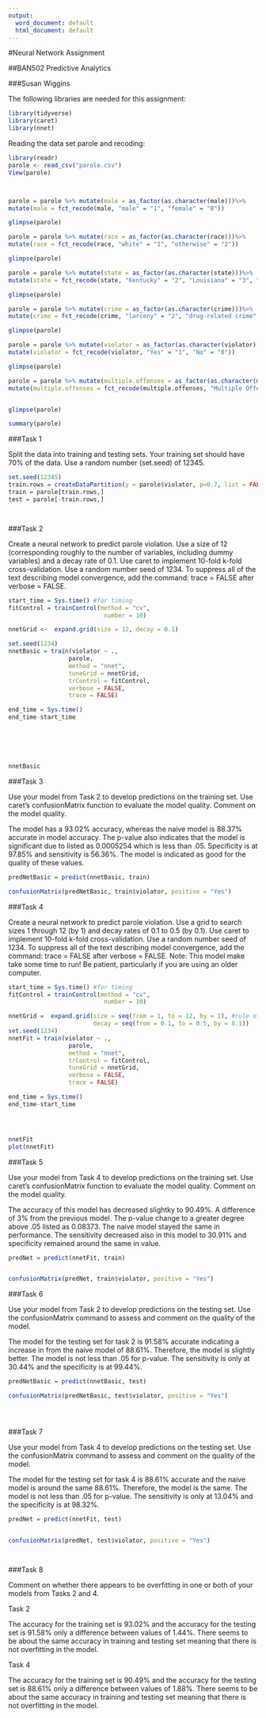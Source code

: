 ---
output:
  word_document: default
  html_document: default
---
#Neural Network Assignment

##BAN502 Predictive Analytics

###Susan Wiggins


The following libraries are needed for this assignment:

```{r}

library(tidyverse)
library(caret)
library(nnet)

```

Reading the data set parole and recoding:

```{r}

library(readr)
parole <- read_csv("parole.csv")
View(parole)




```

```{r}

parole = parole %>% mutate(male = as_factor(as.character(male)))%>% 
mutate(male = fct_recode(male, "male" = "1", "female" = "0"))

glimpse(parole)

parole = parole %>% mutate(race = as_factor(as.character(race)))%>% 
mutate(race = fct_recode(race, "white" = "1", "otherwise" = "2"))

glimpse(parole)

parole = parole %>% mutate(state = as_factor(as.character(state)))%>% 
mutate(state = fct_recode(state, "Kentucky" = "2", "Louisiana" = "3", "Virginia" = "4", "other state" = "1"))

glimpse(parole)

parole = parole %>% mutate(crime = as_factor(as.character(crime)))%>% 
mutate(crime = fct_recode(crime, "larceny" = "2", "drug-related crime" = "3", "driving-related crime" = "4", "other crime" = "1"))

glimpse(parole)

parole = parole %>% mutate(violator = as_factor(as.character(violator)))%>% 
mutate(violator = fct_recode(violator, "Yes" = "1", "No" = "0"))

glimpse(parole)

parole = parole %>% mutate(multiple.offenses = as_factor(as.character(multiple.offenses)))%>% 
mutate(multiple.offenses = fct_recode(multiple.offenses, "Multiple Offenses" = "1", "Otherwise" = "0"))


glimpse(parole)

summary(parole)

```


###Task 1

Split the data into training and testing sets. Your training set should have 70% of the data. Use a random number (set.seed) of 12345.

```{r}

 

set.seed(12345) 
train.rows = createDataPartition(y = parole$violator, p=0.7, list = FALSE) #70% in training
train = parole[train.rows,] 
test = parole[-train.rows,]




```




###Task 2


Create a neural network to predict parole violation. Use a size of 12 (corresponding roughly to the number of variables, including dummy variables) and a decay rate of 0.1. Use caret to implement 10-fold k-fold cross-validation. Use a random number seed of 1234. To suppress all of the text describing model convergence, add the command: trace = FALSE after verbose = FALSE. 





```{r}

start_time = Sys.time() #for timing
fitControl = trainControl(method = "cv", 
                           number = 10)

nnetGrid <-  expand.grid(size = 12, decay = 0.1)

set.seed(1234)
nnetBasic = train(violator ~ ., 
                 parole,
                 method = "nnet",
                 tuneGrid = nnetGrid,
                 trControl = fitControl,
                 verbose = FALSE,
                 trace = FALSE)

end_time = Sys.time()
end_time-start_time







```



```{r}

nnetBasic

```

###Task 3


Use your model from Task 2 to develop predictions on the training set. Use caret's confusionMatrix function to evaluate the model quality. Comment on the model quality. 

The model has a 93.02% accuracy, whereas the naive model is 88.37% accurate in model accuracy. The p-value also indicates that the model is significant due to listed as 0.0005254  which is less than .05. Specificity is at 97.85% and sensitivity is 56.36%. The model is indicated as good for the quality of these values. 




```{r}


predNetBasic = predict(nnetBasic, train)

confusionMatrix(predNetBasic, train$violator, positive = "Yes")


```






###Task 4

Create a neural network to predict parole violation. Use a grid to search sizes 1 through 12 (by 1) and decay rates of 0.1 to 0.5 (by 0.1). Use caret to implement 10-fold k-fold cross-validation. Use a random number seed of 1234. To suppress all of the text describing model convergence, add the command: trace = FALSE after verbose = FALSE. Note: This model make take some time to run! Be patient, particularly if you are using an older computer. 


```{r}

start_time = Sys.time() #for timing
fitControl = trainControl(method = "cv", 
                           number = 10)

nnetGrid =  expand.grid(size = seq(from = 1, to = 12, by = 1), #rule of thumb --> between # of input and # of output layers
                        decay = seq(from = 0.1, to = 0.5, by = 0.1))
set.seed(1234)
nnetFit = train(violator ~ ., 
                 parole,
                 method = "nnet",
                 trControl = fitControl,
                 tuneGrid = nnetGrid,
                 verbose = FALSE,
                 trace = FALSE)

end_time = Sys.time()
end_time-start_time





```

```{r}

nnetFit
plot(nnetFit)
```




###Task 5


Use your model from Task 4 to develop predictions on the training set. Use caret's confusionMatrix function to evaluate the model quality. Comment on the model quality.



The accuracy of this model has decreased slightky to 90.49%. A difference of 3% from the previous model. The p-value change to a greater degree above .05 listed as 0.08373. The naive model stayed the same in performance. The sensitivity decreased also in this model to 30.91% and specificity remained around the same in value. 



```{r}

predNet = predict(nnetFit, train)


confusionMatrix(predNet, train$violator, positive = "Yes")


```



###Task 6


Use your model from Task 2 to develop predictions on the testing set. Use the confusionMatrix command to assess and comment on the quality of the model. 

The model for the testing set for task 2 is 91.58% accurate indicating a increase in from the naive model of 88.61%. Therefore, the model is slightly better. The model is not less than .05 for p-value. The sensitivity is only at 30.44% and the specificity is at 99.44%.





```{r}

predNetBasic = predict(nnetBasic, test)

confusionMatrix(predNetBasic, test$violator, positive = "Yes")





```






###Task 7

Use your model from Task 4 to develop predictions on the testing set. Use the confusionMatrix command to assess and comment on the quality of the model. 


The model for the testing set for task 4 is 88.61% accurate and the naive model is around the same 88.61%. Therefore, the model is the same. The model is not less than .05 for p-value. The sensitivity is only at 13.04% and the specificity is at 98.32%.






```{r}


predNet = predict(nnetFit, test)


confusionMatrix(predNet, test$violator, positive = "Yes")




```





###Task 8


Comment on whether there appears to be overfitting in one or both of your models from Tasks 2 and 4.

Task 2

The accuracy for the training set is 93.02% and the accuracy for the testing set is 91.58% only a difference between values of 1.44%. There seems to be about the same accuracy in training and testing set meaning that there is not overfitting in the model. 


Task 4

The accuracy for the training set is 90.49% and the accuracy for the testing set is 88.61% only a difference between values of 1.88%. There seems to be about the same accuracy in training and testing set meaning that there is not overfitting in the model. 

